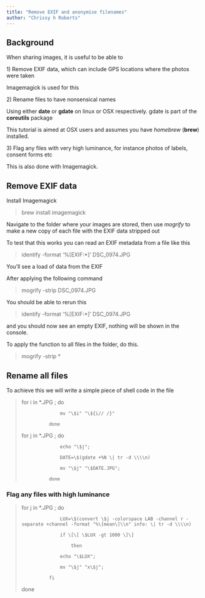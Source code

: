 ```yaml
---
title: "Remove EXIF and anonymise filenames"
author: "Chrissy h Roberts"
---
```


## Background

When sharing images, it is useful to be able to

1\) Remove EXIF data, which can include GPS locations where the photos were taken

Imagemagick is used for this

2\) Rename files to have nonsensical names

Using either **date** or **gdate** on linux or OSX respectively. gdate is part of the **coreutils** package

This tutorial is aimed at OSX users and assumes you have *homebrew* (**brew**) installed.

3\) Flag any files with very high luminance, for instance photos of labels, consent forms etc

This is also done with Imagemagick.

## Remove EXIF data

Install Imagemagick

> brew install imagemagick

Navigate to the folder where your images are stored, then use *mogrify* to make a new copy of each file with the EXIF data stripped out

To test that this works you can read an EXIF metadata from a file like this

> identify -format '%\[EXIF:\*\]' DSC_0974.JPG

You'll see a load of data from the EXIF

After applying the following command

> mogrify -strip DSC_0974.JPG

You should be able to rerun this

> identify -format '%\[EXIF:\*\]' DSC_0974.JPG

and you should now see an empty EXIF, nothing will be shown in the console.

To apply the function to all files in the folder, do this.

> mogrify -strip \*

## Rename all files

To achieve this we will write a simple piece of shell code in the file

> for i in \*.JPG ; do
>
> 					mv "\$i" "\${i// /}"
>
> 				done
>
> for j in \*.JPG ; do
>
> 					echo "\$j";
>
> 					DATE=\$(gdate +%N \| tr -d \\\\n)
>
> 					mv "\$j" "\$DATE.JPG";
>
> 				done

### Flag any files with high luminance

> for j in \*.JPG ; do
>
> 					LUX=\$(convert \$j -colorspace LAB -channel r -separate +channel -format "%\[mean\]\\n" info: \| tr -d \\\\n)
>
> 					if \[\[ \$LUX -gt 1000 \]\]
>
> 						then
>
> 					echo "\$LUX";
>
> 					mv "\$j" "x\$j";
>
> 				fi
>
> done
